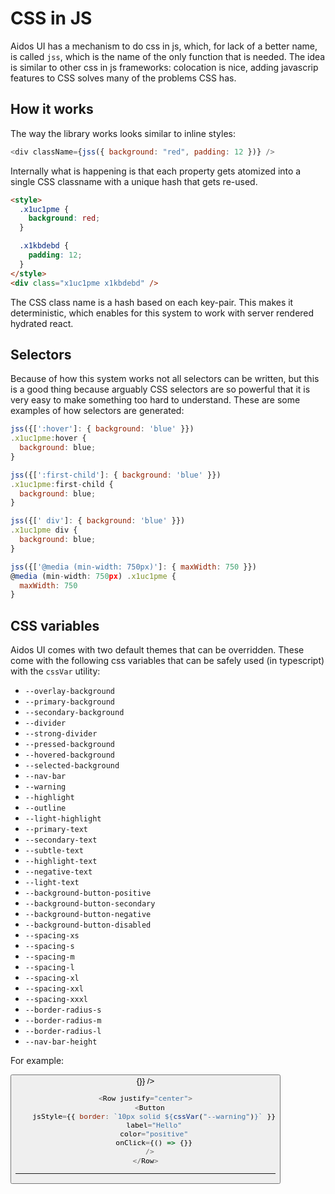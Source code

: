 
# CSS in JS

Aidos UI has a mechanism to do css in js, which, for lack of a better name, is called `jss`, which is the name of the only function that is needed. The idea is similar to other css in js frameworks: colocation is nice, adding javascrip features to CSS solves many of the problems CSS has.

## How it works

The way the library works looks similar to inline styles:

```js
<div className={jss({ background: "red", padding: 12 })} />
```

Internally what is happening is that each property gets atomized into a single CSS classname with a unique hash that gets re-used.

```html
<style>
  .x1uc1pme {
    background: red;
  }

  .x1kbdebd {
    padding: 12;
  }
</style>
<div class="x1uc1pme x1kbdebd" />
```

The CSS class name is a hash based on each key-pair. This makes it deterministic, which enables for this system to work with server rendered hydrated react.

## Selectors

Because of how this system works not all selectors can be written, but this is a good thing because arguably CSS selectors are so powerful that it is very easy to make something too hard to understand. These are some examples of how selectors are generated:

```js
jss({[':hover']: { background: 'blue' }})
.x1uc1pme:hover {
  background: blue;
}
```

```js
jss({[':first-child']: { background: 'blue' }})
.x1uc1pme:first-child {
  background: blue;
}
```

```js
jss({[' div']: { background: 'blue' }})
.x1uc1pme div {
  background: blue;
}
```

```js
jss({['@media (min-width: 750px)']: { maxWidth: 750 }})
@media (min-width: 750px) .x1uc1pme {
  maxWidth: 750
}
```

## CSS variables

Aidos UI comes with two default themes that can be overridden. These come with the following css variables that can be safely used (in typescript) with the `cssVar` utility:

- `--overlay-background`
- `--primary-background`
- `--secondary-background`
- `--divider`
- `--strong-divider`
- `--pressed-background`
- `--hovered-background`
- `--selected-background`
- `--nav-bar`
- `--warning`
- `--highlight`
- `--outline`
- `--light-highlight`
- `--primary-text`
- `--secondary-text`
- `--subtle-text`
- `--highlight-text`
- `--negative-text`
- `--light-text`
- `--background-button-positive`
- `--background-button-secondary`
- `--background-button-negative`
- `--background-button-disabled`
- `--spacing-xs`
- `--spacing-s`
- `--spacing-m`
- `--spacing-l`
- `--spacing-xl`
- `--spacing-xxl`
- `--spacing-xxxl`
- `--border-radius-s`
- `--border-radius-m`
- `--border-radius-l`
- `--nav-bar-height`

For example:

<Row justify="center">
  <Button
    jsStyle={{ border: `10px solid ${cssVar("--warning")}` }}
    label="Hello"
    color="positive"
    onClick={() => {}}
  />
</Row>

```js
<Row justify="center">
  <Button
    jsStyle={{ border: `10px solid ${cssVar("--warning")}` }}
    label="Hello"
    color="positive"
    onClick={() => {}}
  />
</Row>
```

---
